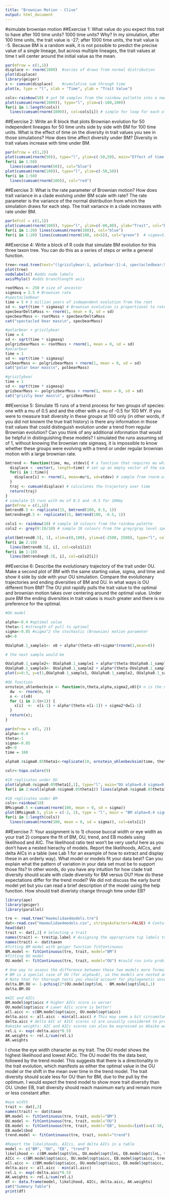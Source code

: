 ```yaml
---
title: "Brownian Motion - Clive"
output: html_document
---
```


#simulate brownian motion 
##Exercise 1: What value do you expect this trait to have after 100 time units? 1000 time units? Why?
In my simulation, after 100 time units, the trait value is -27; after 1000 time units, the trait value is -5. Because BM is a random walk, it is not possible to predict the precise value of a single lineage, but across multiple lineages, the trait values at time t will center around the initial value as the mean.
```r
par(mfrow = c(1,1))
displace <- rnorm(1000)  #series of draws from normal distribution
plot(displace)
library(geiger)
x <- cumsum(displace)    #cumulative sum through time
plot(x, type = "l", xlab = "Time", ylab = "Trait Value")

cols<-rainbow(50) # put 50 samples from the rainbow pallette into a new vector called cols
plot(cumsum(rnorm(1000)), type="l", ylim=c(-100,100))
for(i in 1:length(cols)) 
  lines(cumsum(rnorm(1000)), col=cols[i]) # simple for loop for each of the 50 colour samples we draw a line on the plot that is the cumulative summation of 100 draws from a normal distribution. 

```

##Exercise 2: Write an R block that plots Brownian evolution for 50 independent lineages for 50 time units side by side with BM for 100 time units. What is the effect of time on the diversity in trait values you see in those simulations? How does time affect diversity under BM?
Diversity in trait values increase with time under BM. 
```r
par(mfrow = c(1,2))
plot(cumsum(rnorm(50)), type="l", ylim=c(-50,50), main="Effect of time under BM")
for(i in 1:50)
  lines(cumsum(rnorm(50)), col="blue")
plot(cumsum(rnorm(100)), type="l", ylim=c(-50,50))
for(i in 1:50)
  lines(cumsum(rnorm(100)), col="red")
```

##Exercise 3: What is the rate parameter of Brownian motion? How does trait variance in a clade evolving under BM scale with rate?
The rate parameter is the variance of the normal distribution from which the simulation draws for each step. The trait variance in a clade increases with rate under BM. 
```r
par(mfcol = c(1,1))
plot(cumsum(rnorm(100)), type="l", ylim=c(-80,80), ylab="Trait", col="blue")
for(i in 1:20) lines(cumsum(rnorm(100)), col="blue")
for(i in 1:20) lines(cumsum(rnorm(100, sd=5)), col="green")  # sigma=5, sigma^2=25
```

##Exercise 4: Write a block of R code that simulate BM evolution for this three taxon tree. You can do this as a series of steps or write a general function.

```r
tree<-read.tree(text="((grizzlybear:1, polarbear:1):4, spectacledbear:5);")
plot(tree)
nodelabels() #adds node labels
axisPhylo() #adds branchlength axis

rootMass <- 250 # size of ancestor
sigmasq = 2.5 # Brownian rate
#spectacledbear
time = 5 # 5 million years of independent evolution from the root
sd <- sqrt(time * sigmasq) # Brownian evolution is proportional to rate X time)
specbearDeltaMass <- rnorm(1, mean = 0, sd = sd)
specbearMass <- rootMass + specbearDeltaMass
cat("spectacled bear mass\n", specbearMass)

#polarbear + grizzlybear
time = 4
sd <- sqrt(time * sigmasq)
polgrizbearMass <- rootMass + rnorm(1, mean = 0, sd = sd)
#polarbear
time = 1
sd <- sqrt(time * sigmasq)
polbearMass <- polgrizbearMass + rnorm(1, mean = 0, sd = sd)
cat("polar bear mass\n", polbearMass)

#grizzlybear
time = 1
sd <- sqrt(time * sigmasq)
grizbearMass <- polgrizbearMass + rnorm(1, mean = 0, sd = sd)
cat("grizzly bear mass\n", grizbearMass)
```

##Exercise 5: Simulate 15 runs of a trend process for two groups of species: one with a mu of 0.5 and and the other with a mu of -0.5 for 100 MY. If you were to measure trait diversity in these groups at 100 only (in other words, if you did not knowm the true trait history) is there any information in those trait values that could distinguish evolution under a trend from regular Brownian evolution? Can you think of any additional information that would be helpful in distinguishing these models?
I simulated the runs assuming sd of 1, without knowing the brownian rate sigmasq, it is impossible to know whether these groups were evolving with a trend or under regular brownian motion with a large brownian rate.
```r
bmtrend <- function(time, mu, stdev){ # a function that requires mu which is the trend parameter showing how the mean of the normal distribution changes over time, time the length of the simulation and stdev the standard deviation of the normal distribution, it assumes the starting ancestral trait value is 0
  displace < -vector(, length=time) # set up an empty vector of the same length as time
  for(i in 1:time){
    displace[i] <- rnorm(1, mean=mu*i, sd=stdev) # sample from rnorm with a mean with a mean of mu multiplied by the iteration
  }
  traj <- cumsum(displace) # calculates the trajectory over time        
  return(traj) 
}
# simulate 15 runs with mu of 0.5 and -0.5 for 100my
par(mfrow = c(1,1))
bmtrend0.5 <- replicate(15, bmtrend(100, 0.5, 1))
bmtrendneg0.5 <- replicate(15, bmtrend(100, -0.5, 1))

cols1 <- rainbow(10) # sample 10 colours from the rainbow palette
cols2 <- grey(0:10/10) # sample 10 colours from the grey/gray level specification - it has a different syntax from the other palettes like rainbow, topo, terrain, heat.colors etc.

plot(bmtrend0.5[, 1], xlim=c(0,100), ylim=c(-2500, 2500), type="l", col=cols1[1], xlab="Time", ylab="Trait")
for(i in 2:10) 
  lines(bmtrend0.5[, i], col=cols1[i])
for(i in 1:10) 
  lines(bmtrendneg0.5[, i], col=cols2[i])
```

##Exercise 6: Describe the evolutionary trajectory of the trait under OU. Make a second plot of BM with the same starting value, sigma, and time and show it side by side with your OU simulation. Compare the evolutionary trajectories and ending diversities of BM and OU. In what ways is OU different from BM?
The OU plot rapidly pulls the trait value to the optimal and brownian motion takes over centering around the optimal value. Under pure BM the ending diversities in trait values is much greater and there is no preference for the optimal.
```r
#OU model

alpha<-0.4 #optimal value
theta<-1 #strength of pull to optimal
sigma<-0.05 #sigma^2 the stochastic (Brownian) motion parameter
x0<-0

OUalpha0.1_sample1<- x0 + alpha*(theta-x0)+sigma*(rnorm(1,mean=0))

# the next sample would be

OUalpha0.1_sample2<- OUalpha0.1_sample1 + alpha*(theta-OUalpha0.1_sample1)+sigma*(rnorm(1,mean=0))
OUalpha0.1_sample3<- OUalpha0.1_sample2 + alpha*(theta-OUalpha0.1_sample2)+sigma*(rnorm(1,mean=0))
plot(x=0:3, y=c(1,OUalpha0.1_sample1, OUalpha0.1_sample2, OUalpha0.1_sample3), type="l", main="Alpha=0.4, Theta=1, Sigma=0.05, x0=1")

#OU function
ornstein_uhlenbecksim <- function(n,theta,alpha,sigma2,x0){# n is the number of time units to simulate for, theta is the optima, alpha is the pull towards the optima, sigma is the rate and X0 is the starting trait value
  dw  <- rnorm(n, 0)
  x <- c(x0)
  for (i in 2:(n+1)) {
    x[i]  <-  x[i-1] + alpha*(theta-x[i-1]) + sigma2*dw[i-1]
  }
  return(x);
}

par(mfrow = c(1, 2))
alpha<-0.4
theta<-1
sigma<-0.05
x0<-0
time = 100

alpha0.4sigma0.05theta1<-replicate(10, ornstein_uhlenbecksim(time, theta, alpha, sigma, x0)) # replicate() just runs it 10 times for us to illustrate the variance between runs

colr<-topo.colors(9)

#10 replicates under OU
plot(alpha0.4sigma0.05theta1[,1], type="l", main="OU alpha=0.4 sigma=0.05", ylim=c(-2, 2))
for(i in 2:ncol(alpha0.4sigma0.05theta1)) lines(alpha0.4sigma0.05theta1[,i], type="l",col=colr[i-1] )

#10 replicates under BM
cols<-rainbow(10)
BMsigma0.5 <-cumsum(rnorm(100, mean = 0, sd = sigma))
plot(BMsigma0.5, ylim = c(-2, 2), type = "l", main = "BM alpha=0.4 sigma=0.05")
for(i in 1:length(cols))
  lines(cumsum(rnorm(100, mean = 0, sd = sigma)), col=cols[i])
```

##Exercise 7: Your assignment is to 1) choose buccal width or eye width as your trait 2) compare the fit of BM, OU, trend, and EB models using likelihood and AIC. The likelihood ratio test won't be very useful here as you don't have a nested hierachy of models. Report the likelihoods, AICcs, and delta AICs in a table (see Lab 1 for an example of how to extract and display these in an orderly way). What model or models fit your data best? Can you explain what the pattern of variation in your data set must be to support those fits? In other words, do you have any intuition for how clade trait diversity should scale with clade diversity for BM versus OU? How do these expectations differ for the trend model? We did not discuss the early burst model yet but you can read a brief description of the model using the help function. How should trait diveristy change through time under EB?

```r
library(ape)
library(geiger)
library(parallel)

tre <- read.tree("Haemulidae4models.tre")
dat<-read.csv("Haemulidae4models.csv", stringsAsFactors=FALSE) # Contains data on standard length, eye width and buccal width
head(dat)
trait <- dat[,2] # Selecting a trait 
names(trait) <- tre$tip.label # Assigning the appropriate tip labels to the trait object
names(trait) <- dat$taxon
#fitting BM model with geiger function fitContinuous
BM.model <- fitContinuous(tre, trait, model="BM")
#fitting OU model
OU.model <- fitContinuous(tre, trait, model="OU") #could run into problems with bounds too narrow

# One way to assess the difference between these two models more formally is the likelihood ratio test.
# BM is a special case of OU (for alpha=0), so the models are nested and the LR test is fine.
# Note that for thorough tests you should account for phylogenetic uncertainty and perform parameteric bootstrapping.
delta.BM.OU <- 1-pchisq(2*(OU.model$opt$lnL - BM.model$opt$lnL),1)
delta.BM.OU

#AIC and AICc
BM.model$opt$aicc # Higher AICc score is worse!
OU.model$opt$aicc # Lower AICc score is better!
all.aicc <- c(BM.model$opt$aicc, OU.model$opt$aicc)
delta.aicc <- all.aicc - min(all.aicc) # This may seem a bit circumstantial for just two models, but will pay off for additional models.
delta.aicc # delta AIC or AICC scores >2 are ususally considered to provide positive support
#akaike weights: AIC and AICc scores can also be expressed as Akaike weights, representing relative likelihood of the model (=exp( -0.5 * deltaAIC score for that model). Akaike weight for a given model are the rel. likelihood of the model divided by sum of all relative likelihoods across all models:
rel.L <- exp(-delta.aicc*0.5)
AK.weights <- rel.L/sum(rel.L)
AK.weights
```
I chose the eye width character as my trait. The OU model shows the highest likelihood and lowest AICc. The OU model fits the data best, followed by the trend model. This suggests that there is a directionality in the trait evolution, which manifests as either the optimal value in the OU model or the shift in the mean over time in the trend model. The trait diversity should scale less for OU than for BM, due to the pull by the optimum. I would expect the trend model to show more trait diversity than OU. Under EB, trait diversity should reach maximum early and remain more or less constant after.
```r
#eye width
trait <- dat[,3]
names(trait) <- dat$taxon
BM.model <- fitContinuous(tre, trait, model="BM")
OU.model <- fitContinuous(tre, trait, model="OU")
EB.model <- fitContinuous(tre, trait, model="EB", bounds=list(a=c(-10, 0)))
EB.model$bnd
trend.model <- fitContinuous(tre, trait, model="trend")

#Report the likelihoods, AICcs, and delta AICs in a table
model <- c("BM", "OU", "EB", "trend") 
likelihood <- c(BM.model$opt$lnL, OU.model$opt$lnL, EB.model$opt$lnL, trend.model$opt$lnL) 
AICc <- c(BM.model$opt$aicc, OU.model$opt$aicc, EB.model$opt$aicc, trend.model$opt$aicc)
all.aicc <- c(BM.model$opt$aicc, OU.model$opt$aicc, EB.model$opt$aicc, trend.model$opt$aicc)
delta.aicc <- all.aicc - min(all.aicc)
rel.L <- exp(-delta.aicc*0.5)
AK.weights <- rel.L/sum(rel.L)
df <- data.frame(model, likelihood, AICc, delta.aicc, AK.weights) 
cat("Summary Table")
print(df)
```



